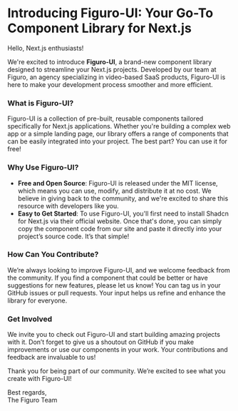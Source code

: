 # Introducing Figuro-UI: Your Go-To Component Library for Next.js

Hello, Next.js enthusiasts!

We're excited to introduce **Figuro-UI**, a brand-new component library designed to streamline your Next.js projects. Developed by our team at Figuro, an agency specializing in video-based SaaS products, Figuro-UI is here to make your development process smoother and more efficient.

### What is Figuro-UI?

Figuro-UI is a collection of pre-built, reusable components tailored specifically for Next.js applications. Whether you're building a complex web app or a simple landing page, our library offers a range of components that can be easily integrated into your project. The best part? You can use it for free!

### Why Use Figuro-UI?

- **Free and Open Source**: Figuro-UI is released under the MIT license, which means you can use, modify, and distribute it at no cost. We believe in giving back to the community, and we're excited to share this resource with developers like you.
- **Easy to Get Started**: To use Figuro-UI, you'll first need to install Shadcn for Next.js via their official website. Once that's done, you can simply copy the component code from our site and paste it directly into your project’s source code. It’s that simple!

### How Can You Contribute?

We’re always looking to improve Figuro-UI, and we welcome feedback from the community. If you find a component that could be better or have suggestions for new features, please let us know! You can tag us in your GitHub issues or pull requests. Your input helps us refine and enhance the library for everyone.

### Get Involved

We invite you to check out Figuro-UI and start building amazing projects with it. Don’t forget to give us a shoutout on GitHub if you make improvements or use our components in your work. Your contributions and feedback are invaluable to us!

Thank you for being part of our community. We’re excited to see what you create with Figuro-UI!

Best regards,  
The Figuro Team